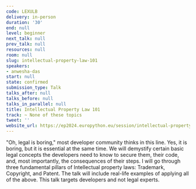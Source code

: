 ```yaml
---
code: LEXULB
delivery: in-person
duration: '30'
end: null
level: beginner
next_talk: null
prev_talk: null
resources: null
room: null
slug: intellectual-property-law-101
speakers:
- anwesha-das
start: null
state: confirmed
submission_type: Talk
talks_after: null
talks_before: null
talks_in_parallel: null
title: Intellectual Property Law 101
track: ~ None of these topics
tweet: ''
website_url: https://ep2024.europython.eu/session/intellectual-property-law-101
---
```


"Oh, legal is boring," most developer community thinks in this line. Yes, it is boring, but it is essential at the same time. We will demystify certain basic legal concepts the developers need to know to secure them, their code, and, most importantly, the consequences of their steps. I will go through three fundamental pillars of Intellectual property laws: Trademark, Copyright, and Patent. The talk will include real-life examples of applying all of the above. This talk targets developers and not legal experts.
